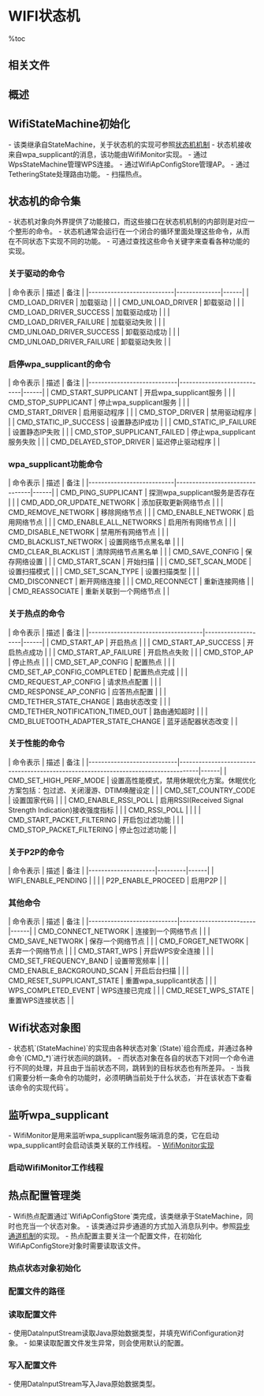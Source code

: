 = WIFI状态机 =

%toc

== 相关文件 ==
{{{class="brush:text"
framework/base/wifi/java/com/android/net/wifi/WifiStateMachine.java
framework/base/wifi/java/com/android/net/wifi/WifiMonitor.java
framework/base/wifi/java/com/android/net/wifi/WifiApConfigStore.java
framework/base/wifi/java/com/android/net/wifi/SupplicantStateTracker.java
framework/base/wifi/java/com/android/net/wifi/WpsStateMachine.java
frameworks/base/core/java/android/net/DhcpInfoInternal.java

frameworks/base/core/java/com/android/internal/util/StateMachine.java
frameworks/base/core/java/com/android/internal/util/LruCache.java
}}}

== 概述 ==
{{{class="brush:text"
    Wifi状态机是4.0新增的机制，之前版本的Wifi状态在WifiStateTracker中处理。
Wifi状态机的实现类为WifiStateMachine，它继承于StateMachine。该类实现了比较
复杂的功能，主要包括记录网络连接属性和状态、监听wpa_supplicant的消息、处理DHCP信息、
管理WPS连接、接收并处理扫描网络的广播消息、记录扫描到的热点信息等等。
}}}

== WifiStateMachine初始化 ==
- 该类继承自StateMachine，关于状态机的实现可参照[[状态机机制]]
- 状态机接收来自wpa_supplicant的消息，该功能由WifiMonitor实现。
- 通过WpsStateMachine管理WPS连接。
- 通过WifiApConfigStore管理AP。
- 通过TetheringState处理路由功能。
- 扫描热点。

{{{class="brush:java"
public WifiStateMachine(Context context, String wlanInterface) {
    super(TAG);

    mContext = context;
    mInterfaceName = wlanInterface;

    mNetworkInfo = new NetworkInfo(ConnectivityManager.TYPE_WIFI, 0, NETWORKTYPE, "");
    mBatteryStats = IBatteryStats.Stub.asInterface(ServiceManager.getService("batteryinfo"));

    IBinder b = ServiceManager.getService(Context.NETWORKMANAGEMENT_SERVICE);
    mNwService = INetworkManagementService.Stub.asInterface(b);

    mWifiMonitor = new WifiMonitor(this);
    mDhcpInfoInternal = new DhcpInfoInternal();
    mWifiInfo = new WifiInfo();
    mSupplicantStateTracker = new SupplicantStateTracker(context, this, getHandler());
    mWpsStateMachine = new WpsStateMachine(context, this, getHandler());
    mLinkProperties = new LinkProperties();

    // 初始化WifiApConfigStore对象
    WifiApConfigStore wifiApConfigStore = WifiApConfigStore.makeWifiApConfigStore(
            context, getHandler());
    wifiApConfigStore.loadApConfiguration();
    mWifiApConfigChannel.connectSync(mContext, getHandler(), wifiApConfigStore.getMessenger());

    // ......
    mAlarmManager = (AlarmManager)mContext.getSystemService(Context.ALARM_SERVICE);
    Intent scanIntent = new Intent(ACTION_START_SCAN, null);
    mScanIntent = PendingIntent.getBroadcast(mContext, SCAN_REQUEST, scanIntent, 0);

    mDefaultFrameworkScanIntervalMs = mContext.getResources().getInteger(
            com.android.internal.R.integer.config_wifi_framework_scan_interval);

    mDefaultSupplicantScanIntervalMs = mContext.getResources().getInteger(
            com.android.internal.R.integer.config_wifi_supplicant_scan_interval);

    // 注册BroadcastReceiver
    // ......

    mScanResultCache = new LruCache<String, ScanResult>(SCAN_RESULT_CACHE_SIZE);

    PowerManager powerManager = (PowerManager)mContext.getSystemService(Context.POWER_SERVICE);
    mWakeLock = powerManager.newWakeLock(PowerManager.PARTIAL_WAKE_LOCK, TAG);

    // 添加状态对象
    // ......
    
    setInitialState(mInitialState);
    start();
}
}}}

== 状态机的命令集 ==
- 状态机对象向外界提供了功能接口，而这些接口在状态机机制的内部则是对应一个整形的命令。
- 状态机通常会运行在一个闭合的循环里面处理这些命令，从而在不同状态下实现不同的功能。
- 可通过查找这些命令关键字来查看各种功能的实现。

=== 关于驱动的命令 ===
| 命令表示                  | 描述         | 备注 |
|---------------------------|--------------|------|
| CMD_LOAD_DRIVER           | 加载驱动     |      |
| CMD_UNLOAD_DRIVER         | 卸载驱动     |      |
| CMD_LOAD_DRIVER_SUCCESS   | 加载驱动成功 |      |
| CMD_LOAD_DRIVER_FAILURE   | 加载驱动失败 |      |
| CMD_UNLOAD_DRIVER_SUCCESS | 卸载驱动成功 |      |
| CMD_UNLOAD_DRIVER_FAILURE | 卸载驱动失败 |      |

=== 启停wpa_supplicant的命令 ===
| 命令表示                   | 描述                       | 备注 |
|----------------------------|----------------------------|------|
| CMD_START_SUPPLICANT       | 开启wpa_supplicant服务     |      |
| CMD_STOP_SUPPLICANT        | 停止wpa_supplicant服务     |      |
| CMD_START_DRIVER           | 启用驱动程序               |      |
| CMD_STOP_DRIVER            | 禁用驱动程序               |      |
| CMD_STATIC_IP_SUCCESS      | 设置静态IP成功             |      |
| CMD_STATIC_IP_FAILURE      | 设置静态IP失败             |      |
| CMD_STOP_SUPPLICANT_FAILED | 停止wpa_supplicant服务失败 |      |
| CMD_DELAYED_STOP_DRIVER    | 延迟停止驱动程序           |      |

=== wpa_supplicant功能命令 ===
| 命令表示                  | 描述                           | 备注 |
|---------------------------|--------------------------------|------|
| CMD_PING_SUPPLICANT       | 探测wpa_supplicant服务是否存在 |      |
| CMD_ADD_OR_UPDATE_NETWORK | 添加获取更新网络节点           |      |
| CMD_REMOVE_NETWORK        | 移除网络节点                   |      |
| CMD_ENABLE_NETWORK        | 启用网络节点                   |      |
| CMD_ENABLE_ALL_NETWORKS   | 启用所有网络节点               |      |
| CMD_DISABLE_NETWORK       | 禁用所有网络节点               |      |
| CMD_BLACKLIST_NETWORK     | 设置网络节点黑名单             |      |
| CMD_CLEAR_BLACKLIST       | 清除网络节点黑名单             |      |
| CMD_SAVE_CONFIG           | 保存网络设置                   |      |
| CMD_START_SCAN            | 开始扫描                       |      |
| CMD_SET_SCAN_MODE         | 设置扫描模式                   |      |
| CMD_SET_SCAN_TYPE         | 设置扫描类型                   |      |
| CMD_DISCONNECT            | 断开网络连接                   |      |
| CMD_RECONNECT             | 重新连接网络                   |      |
| CMD_REASSOCIATE           | 重新关联到一个网络节点         |      |

=== 关于热点的命令 ===
| 命令表示                           | 描述               | 备注 |
|------------------------------------|--------------------|------|
| CMD_START_AP                       | 开启热点           |      |
| CMD_START_AP_SUCCESS               | 开启热点成功       |      |
| CMD_START_AP_FAILURE               | 开启热点失败       |      |
| CMD_STOP_AP                        | 停止热点           |      |
| CMD_SET_AP_CONFIG                  | 配置热点           |      |
| CMD_SET_AP_CONFIG_COMPLETED        | 配置热点完成       |      |
| CMD_REQUEST_AP_CONFIG              | 请求热点配置       |      |
| CMD_RESPONSE_AP_CONFIG             | 应答热点配置       |      |
| CMD_TETHER_STATE_CHANGE            | 路由状态改变       |      |
| CMD_TETHER_NOTIFICATION_TIMED_OUT  | 路由通知超时       |      |
| CMD_BLUETOOTH_ADAPTER_STATE_CHANGE | 蓝牙适配器状态改变 |      |

=== 关于性能的命令 ===
| 命令表示                   | 描述                                                                               | 备注 |
|----------------------------|------------------------------------------------------------------------------------|------|
| CMD_SET_HIGH_PERF_MODE     | 设置高性能模式，禁用休眠优化方案。休眠优化方案包括：包过滤、关闭漫游、DTIM唤醒设定 |      |
| CMD_SET_COUNTRY_CODE       | 设置国家代码                                                                       |      |
| CMD_ENABLE_RSSI_POLL       | 启用RSSI(Received Signal Strength Indication)接收强度指标                          |      |
| CMD_RSSI_POLL              |                                                                                    |      |
| CMD_START_PACKET_FILTERING | 开启包过滤功能                                                                     |      |
| CMD_STOP_PACKET_FILTERING  | 停止包过滤功能                                                                     |      |

=== 关于P2P的命令 ===
| 命令表示            | 描述    | 备注 |
|---------------------|---------|------|
| WIFI_ENABLE_PENDING |         |      |
| P2P_ENABLE_PROCEED  | 启用P2P |      |

=== 其他命令 ===
| 命令表示                   | 描述                   | 备注 |
|----------------------------|------------------------|------|
| CMD_CONNECT_NETWORK        | 连接到一个网络节点     |      |
| CMD_SAVE_NETWORK           | 保存一个网络节点       |      |
| CMD_FORGET_NETWORK         | 丢弃一个网络节点       |      |
| CMD_START_WPS              | 开启WPS安全连接        |      |
| CMD_SET_FREQUENCY_BAND     | 设置带宽频率           |      |
| CMD_ENABLE_BACKGROUND_SCAN | 开启后台扫描           |      |
| CMD_RESET_SUPPLICANT_STATE | 重置wpa_supplicant状态 |      |
| WPS_COMPLETED_EVENT        | WPS连接已完成          |      |
| CMD_RESET_WPS_STATE        | 重置WPS连接状态        |      |

== Wifi状态对象图 ==
- 状态机`(StateMachine)`的实现由各种状态对象`(State)`组合而成，并通过各种命令`(CMD_*)`进行状态间的跳转。
- 而状态对象在各自的状态下对同一个命令进行不同的处理，并且由于当前状态不同，跳转到的目标状态也有所差异。
- 当我们需要分析一条命令的功能时，必须明确当前处于什么状态，`并在该状态下查看该命令的实现代码`。

{{http:pic/WifiStateMachine.png}}

== 监听wpa_supplicant ==
- WifiMonitor是用来监听wpa_supplicant服务端消息的类，它在启动wpa_supplicant时会启动该类关联的工作线程。
- [[WifiMonitor实现]]

=== 启动WifiMonitor工作线程 ===
{{{class="brush:java"
class DriverLoadedState extends State {
    // ...... 
    @Override
    public boolean processMessage(Message message) {
        switch(message.what) {
            // ......
            case CMD_START_SUPPLICANT:
                // ......
                if(WifiNative.startSupplicant()) {
                    mWifiMonitor.startMonitoring();
                    transitionTo(mSupplicantStartingState);
                } else {
                    sendMessage(obtainMessage(CMD_UNLOAD_DRIVER, WIFI_STATE_UNKNOWN, 0));
                }
                break;
            // ......
        }
        return HANDLED;
    }
}
}}}

== 热点配置管理类 ==
- Wifi热点配置通过`WifiApConfigStore`类完成，该类继承于StateMachine，同时也充当一个状态对象。
- 该类通过异步通道的方式加入消息队列中。参照[[异步通道机制]]的实现。
- 热点配置主要关注一个配置文件，在初始化WifiApConfigStore对象时需要读取该文件。

=== 热点状态对象初始化 ===
{{{class="brush:java"
WifiApConfigStore wifiApConfigStore = 
        WifiApConfigStore.makeWifiApConfigStore(context, getHandler());
wifiApConfigStore.loadApConfiguration();
mWifiApConfigChannel.connectSync(mContext, getHandler(), 
                                 wifiApConfigStore.getMessenger());
}}}

=== 配置文件的路径 ===
{{{class="brush:java"
class WifiApConfigStore extends StateMachine {
    private static final String AP_CONFIG_FILE = 
        Environment.getDataDirectory() + "/misc/wifi/softap.conf";
}
}}}

=== 读取配置文件 ===
- 使用DataInputStream读取Java原始数据类型，并填充WifiConfiguration对象。
- 如果读取配置文件发生异常，则会使用默认的配置。

{{{class="brush:java"
void loadApConfiguration() {
    DataInputStream in = null;
    try {
        WifiConfiguration config = new WifiConfiguration();
        in = new DataInputStream(new BufferedInputStream(new FileInputStream(
                                 AP_CONFIG_FILE)));

        int version = in.readInt();
        if (version != 1) {
            setDefaultApConfiguration();
            return;
        }
        config.SSID = in.readUTF();
        int authType = in.readInt();
        config.allowedKeyManagement.set(authType);
        if (authType != KeyMgmt.NONE) {
            config.preSharedKey = in.readUTF();
        }
        mWifiApConfig = config;
    } catch (IOException ignore) {
        // 在异常情况下读取默认的AP配置
        setDefaultApConfiguration();
    } finally {
        ...... 
    }
}
}}}

=== 写入配置文件 ===
- 使用DataInputStream写入Java原始数据类型。

{{{class="brush:java"
private void writeApConfiguration(final WifiConfiguration config) {
    DataOutputStream out = null;
    try {
        out = new DataOutputStream(new BufferedOutputStream(
                                   new FileOutputStream(AP_CONFIG_FILE)));

        out.writeInt(AP_CONFIG_FILE_VERSION);
        out.writeUTF(config.SSID);
        int authType = config.getAuthType();
        out.writeInt(authType);
        if(authType != KeyMgmt.NONE) {
            out.writeUTF(config.preSharedKey);
        }
    } catch (IOException e) {
    } finally {
        ...... 
    }
}
}}}

